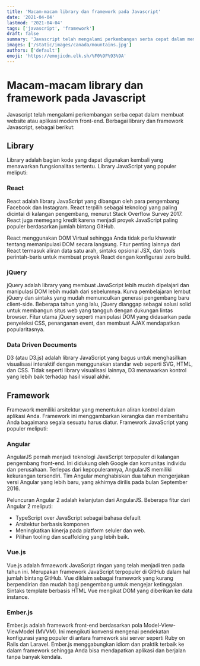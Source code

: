 ```yaml
---
title: 'Macam-macam library dan framework pada Javascript'
date: '2021-04-04'
lastmod: '2021-04-04'
tags: ['javascript', 'framework']
draft: false
summary: 'Javascript telah mengalami perkembangan serba cepat dalam membuat website atau aplikasi modern front-end.'
images: ['/static/images/canada/mountains.jpg']
authors: ['default']
emoji: 'https://emojicdn.elk.sh/%F0%9F%93%9A'
---
```


# Macam-macam library dan framework pada Javascript

Javascript telah mengalami perkembangan serba cepat dalam membuat website atau aplikasi modern front-end. Berbagai library dan framework Javascript, sebagai berikut:

## Library

Library adalah bagian kode yang dapat digunakan kembali yang menawarkan fungsionalitas tertentu. Library JavaScript yang populer meliputi:

### React

React adalah library JavaScript yang dibangun oleh para pengembang Facebook dan Instagram. React terpilih sebagai teknologi yang paling dicintai di kalangan pengembang, menurut Stack Overflow Survey 2017. React juga memegang kredit karena menjadi proyek JavaScript paling populer berdasarkan jumlah bintang GitHub.

React menggunakan DOM Virtual sehingga Anda tidak perlu khawatir tentang memanipulasi DOM secara langsung. Fitur penting lainnya dari React termasuk aliran data satu arah, sintaks opsional JSX, dan tools perintah-baris untuk membuat proyek React dengan konfigurasi zero build.

### jQuery

jQuery adalah library yang membuat JavaScript lebih mudah dipelajari dan manipulasi DOM lebih mudah dari sebelumnya. Kurva pembelajaran lembut jQuery dan sintaks yang mudah memunculkan generasi pengembang baru client-side. Beberapa tahun yang lalu, jQuery dianggap sebagai solusi solid untuk membangun situs web yang tangguh dengan dukungan lintas browser. Fitur utama jQuery seperti manipulasi DOM yang didasarkan pada penyeleksi CSS, penanganan event, dan membuat AJAX mendapatkan popularitasnya.

### Data Driven Documents

D3 (atau D3.js) adalah library JavaScript yang bagus untuk menghasilkan visualisasi interaktif dengan menggunakan standar web seperti SVG, HTML, dan CSS. Tidak seperti library visualisasi lainnya, D3 menawarkan kontrol yang lebih baik terhadap hasil visual akhir.

## Framework

Framework memiliki arsitektur yang menentukan aliran kontrol dalam aplikasi Anda. Framework ini menggambarkan kerangka dan memberitahu Anda bagaimana segala sesuatu harus diatur. Framework JavaScript yang populer meliputi:

### Angular

AngularJS pernah menjadi teknologi JavaScript terpopuler di kalangan pengembang front-end. Ini didukung oleh Google dan komunitas individu dan perusahaan. Terlepas dari kepopulerannya, AngularJS memiliki kekurangan tersendiri. Tim Angular menghabiskan dua tahun mengerjakan versi Angular yang lebih baru, yang akhirnya dirilis pada bulan September 2016.

Peluncuran Angular 2 adalah kelanjutan dari AngularJS. Beberapa fitur dari Angular 2 meliputi:

- TypeScript over JavaScript sebagai bahasa default
- Arsitektur berbasis komponen
- Meningkatkan kinerja pada platform seluler dan web.
- Pilihan tooling dan scaffolding yang lebih baik.

### Vue.js

Vue.js adalah frmaework JavaScript ringan yang telah menjadi tren pada tahun ini. Merupakan framework JavaScript terpopuler di GitHub dalam hal jumlah bintang GitHub. Vue diklaim sebagai framework yang kurang berpendirian dan mudah bagi pengembang untuk mengejar ketinggalan. Sintaks template berbasis HTML Vue mengikat DOM yang diberikan ke data instance.

### Ember.js

Ember.js adalah framework front-end berdasarkan pola Model-View-ViewModel (MVVM). Ini mengikuti konvensi mengenai pendekatan konfigurasi yang populer di antara framework sisi server seperti Ruby on Rails dan Laravel. Ember.js menggabungkan idiom dan praktik terbaik ke dalam framework sehingga Anda bisa mendapatkan aplikasi dan berjalan tanpa banyak kendala.
